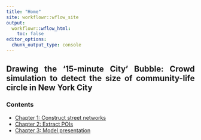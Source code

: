 ```yaml
---
title: "Home"
site: workflowr::wflow_site
output:
  workflowr::wflow_html:
    toc: false
editor_options:
  chunk_output_type: console
---
```


<style>
body {text-align: justify}
</style>

## Drawing the ‘15-minute City’ Bubble: Crowd simulation to detect the size of community-life circle in New York City

### Contents

- [Chapter 1: Construct street networks](001-construct-street-networks.html)
- [Chapter 2: Extract POIs](002-extract-POIs.html)
- [Chapter 3: Model presentation](model-presentation.pdf)

